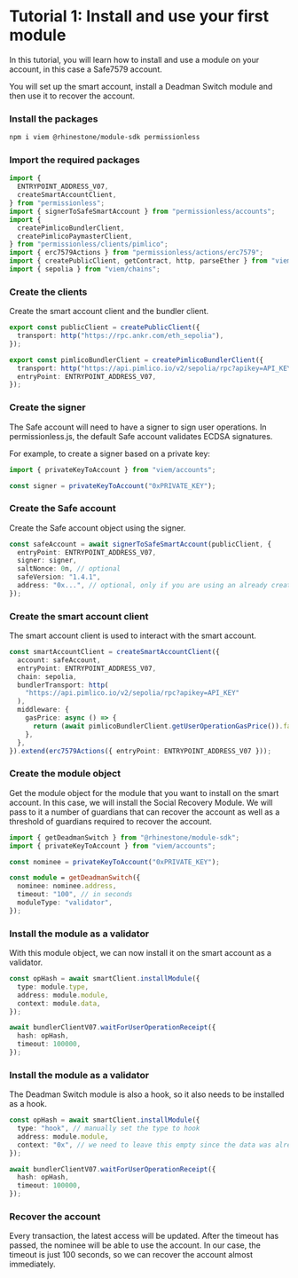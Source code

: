 
# Tutorial 1: Install and use your first module

In this tutorial, you will learn how to install and use a module on your account, in this case a Safe7579 account.

You will set up the smart account, install a Deadman Switch module and then use it to recover the account.

<Steps>

### Install the packages

```sh npm2yarn
npm i viem @rhinestone/module-sdk permissionless
```

### Import the required packages

```typescript copy
import {
  ENTRYPOINT_ADDRESS_V07,
  createSmartAccountClient,
} from "permissionless";
import { signerToSafeSmartAccount } from "permissionless/accounts";
import {
  createPimlicoBundlerClient,
  createPimlicoPaymasterClient,
} from "permissionless/clients/pimlico";
import { erc7579Actions } from "permissionless/actions/erc7579";
import { createPublicClient, getContract, http, parseEther } from "viem";
import { sepolia } from "viem/chains";
```

### Create the clients

Create the smart account client and the bundler client.

```typescript copy
export const publicClient = createPublicClient({
  transport: http("https://rpc.ankr.com/eth_sepolia"),
});

export const pimlicoBundlerClient = createPimlicoBundlerClient({
  transport: http("https://api.pimlico.io/v2/sepolia/rpc?apikey=API_KEY"),
  entryPoint: ENTRYPOINT_ADDRESS_V07,
});
```

### Create the signer

The Safe account will need to have a signer to sign user operations. In permissionless.js, the default Safe account validates ECDSA signatures.

For example, to create a signer based on a private key:

```typescript copy
import { privateKeyToAccount } from "viem/accounts";

const signer = privateKeyToAccount("0xPRIVATE_KEY");
```

### Create the Safe account

Create the Safe account object using the signer.

```typescript copy
const safeAccount = await signerToSafeSmartAccount(publicClient, {
  entryPoint: ENTRYPOINT_ADDRESS_V07,
  signer: signer,
  saltNonce: 0n, // optional
  safeVersion: "1.4.1",
  address: "0x...", // optional, only if you are using an already created account
});
```

### Create the smart account client

The smart account client is used to interact with the smart account.

```typescript copy
const smartAccountClient = createSmartAccountClient({
  account: safeAccount,
  entryPoint: ENTRYPOINT_ADDRESS_V07,
  chain: sepolia,
  bundlerTransport: http(
    "https://api.pimlico.io/v2/sepolia/rpc?apikey=API_KEY"
  ),
  middleware: {
    gasPrice: async () => {
      return (await pimlicoBundlerClient.getUserOperationGasPrice()).fast;
    },
  },
}).extend(erc7579Actions({ entryPoint: ENTRYPOINT_ADDRESS_V07 }));
```

### Create the module object

Get the module object for the module that you want to install on the smart account. In this case, we will install the Social Recovery Module. We will pass to it a number of guardians that can recover the account as well as a threshold of guardians required to recover the account.

```typescript copy
import { getDeadmanSwitch } from "@rhinestone/module-sdk";
import { privateKeyToAccount } from "viem/accounts";

const nominee = privateKeyToAccount("0xPRIVATE_KEY");

const module = getDeadmanSwitch({
  nominee: nominee.address,
  timeout: "100", // in seconds
  moduleType: "validator",
});
```

### Install the module as a validator

With this module object, we can now install it on the smart account as a validator.

```typescript copy
const opHash = await smartClient.installModule({
  type: module.type,
  address: module.module,
  context: module.data,
});

await bundlerClientV07.waitForUserOperationReceipt({
  hash: opHash,
  timeout: 100000,
});
```

### Install the module as a validator

The Deadman Switch module is also a hook, so it also needs to be installed as a hook.

```typescript copy
const opHash = await smartClient.installModule({
  type: "hook", // manually set the type to hook
  address: module.module,
  context: "0x", // we need to leave this empty since the data was already passed above
});

await bundlerClientV07.waitForUserOperationReceipt({
  hash: opHash,
  timeout: 100000,
});
```

### Recover the account

Every transaction, the latest access will be updated. After the timeout has passed, the nominee will be able to use the account. In our case, the timeout is just 100 seconds, so we can recover the account almost immediately.

</Steps>
